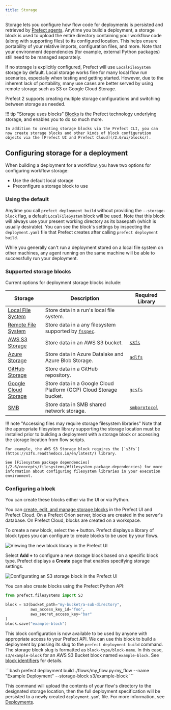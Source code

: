 ```yaml
---
title: Storage
---
```



Storage lets you configure how flow code for deployments is persisted and retrieved by [Prefect agents](/2.6/concepts/work-queues). Anytime you build a deployment, a storage block is used to upload the entire directory containing your workflow code (along with supporting files) to its configured location.  This helps ensure portability of your relative imports, configuration files, and more.  Note that your environment dependencies (for example, external Python packages) still need to be managed separately.

If no storage is explicitly configured, Prefect will use `LocalFileSystem` storage by default. Local storage works fine for many local flow run scenarios, especially when testing and getting started. However, due to the inherent lack of portability, many use cases are better served by using remote storage such as S3 or Google Cloud Storage.

Prefect 2 supports creating multiple storage configurations and switching between storage as needed.

!!! tip "Storage uses blocks"
    [Blocks](/2.6/concepts/blocks/) is the Prefect technology underlying storage, and enables you to do so much more. 

    In addition to creating storage blocks via the Prefect CLI, you can now create storage blocks and other kinds of block configuration objects via the [Prefect UI and Prefect Cloud](/2.6/ui/blocks/).

## Configuring storage for a deployment

When building a deployment for a workflow, you have two options for configuring workflow storage:

- Use the default local storage
- Preconfigure a storage block to use

### Using the default 

Anytime you call `prefect deployment build` without providing the `--storage-block` flag, a default `LocalFileSystem` block will be used.  Note that this block will always use your present working directory as its basepath (which is usually desirable).  You can see the block's settings by inspecting the `deployment.yaml` file that Prefect creates after calling `prefect deployment build`.

While you generally can't run a deployment stored on a local file system on other machines, any agent running on the same machine will be able to successfully run your deployment.

### Supported storage blocks

Current options for deployment storage blocks include:

| Storage | Description | Required Library | 
| --- | --- | --- |
| [Local File System](/2.6/api-ref/prefect/filesystems/#prefect.filesystems.LocalFileSystem) | Store data in a run's local file system. | |
| [Remote File System](/2.6/api-ref/prefect/filesystems/#prefect.filesystems.RemoteFileSystem) | Store data in a any filesystem supported by [`fsspec`](https://filesystem-spec.readthedocs.io/en/latest/). | |
| [AWS S3 Storage](/2.6/api-ref/prefect/filesystems/#prefect.filesystems.S3) | Store data in an AWS S3 bucket. | [`s3fs`](https://s3fs.readthedocs.io/en/latest/) |
| [Azure Storage](/2.6/api-ref/prefect/filesystems/#prefect.filesystems.Azure) | Store data in Azure Datalake and Azure Blob Storage. | [`adlfs`](https://github.com/fsspec/adlfs) |
| [GitHub Storage](/2.6/api-ref/prefect/filesystems/#prefect.filesystems.GitHub) | Store data in a GitHub repository. | |
| [Google Cloud Storage](/2.6/api-ref/prefect/filesystems/#prefect.filesystems.GCS) | Store data in a Google Cloud Platform (GCP) Cloud Storage bucket. | [`gcsfs`](https://gcsfs.readthedocs.io/en/latest/) |
| [SMB](/2.6/api-ref/prefect/filesystems/#prefect.filesystems.SMB) | Store data in SMB shared network storage. | [`smbprotocol`](https://github.com/jborean93/smbprotocol) |

!!! note "Accessing files may require storage filesystem libraries"
    Note that the appropriate filesystem library supporting the storage location must be installed prior to building a deployment with a storage block or accessing the storage location from flow scripts. 
    
    For example, the AWS S3 Storage block requires the [`s3fs`](https://s3fs.readthedocs.io/en/latest/) library.

    See [Filesystem package dependencies](/2.6/concepts/filesystems/#filesystem-package-dependencies) for more information about configuring filesystem libraries in your execution environment.

### Configuring a block

You can create these blocks either via the UI or via Python. 

You can [create, edit, and manage storage blocks](/2.6/ui/blocks/) in the Prefect UI and Prefect Cloud. On a Prefect Orion server, blocks are created in the server's database. On Prefect Cloud, blocks are created on a workspace.

To create a new block, select the **+** button. Prefect displays a library of block types you can configure to create blocks to be used by your flows.

![Viewing the new block library in the Prefect UI](/2.6/img/ui/orion-block-library.png)

Select **Add +** to configure a new storage block based on a specific block type. Prefect displays a **Create** page that enables specifying storage settings.

![Configurating an S3 storage block in the Prefect UI](/2.6/img/tutorials/s3-block-configuration.png)

You can also create blocks using the Prefect Python API:

```python
from prefect.filesystems import S3

block = S3(bucket_path="my-bucket/a-sub-directory", 
           aws_access_key_id="foo", 
           aws_secret_access_key="bar"
)
block.save("example-block")
```

This block configuration is now available to be used by anyone with appropriate access to your Prefect API.  We can use this block to build a deployment by passing its slug to the `prefect deployment build` command. The storage block slug is formatted as `block-type/block-name`. In this case, `s3/example-block` for an AWS S3 Bucket block named `example-block`. See [block identifiers](/2.6/concepts/deployments/#block-identifiers) for details.

<div class="terminal">
```bash
prefect deployment build ./flows/my_flow.py:my_flow --name "Example Deployment" --storage-block s3/example-block
```
</div>

This command will upload the contents of your flow's directory to the designated storage location, then the full deployment specification will be persisted to a newly created `deployment.yaml` file.  For more information, see [Deployments](/2.6/concepts/deployments).
